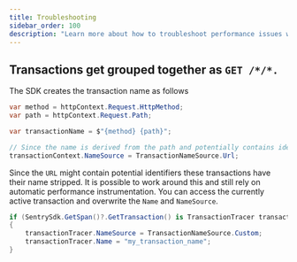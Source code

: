 ```yaml
---
title: Troubleshooting
sidebar_order: 100
description: "Learn more about how to troubleshoot performance issues with the ASP.NET SDK."
---
```


## Transactions get grouped together as `GET /*/*.`

The SDK creates the transaction name as follows

```csharp
var method = httpContext.Request.HttpMethod;
var path = httpContext.Request.Path;

var transactionName = $"{method} {path}";

// Since the name is derived from the path and potentially contains identifiers it is marked as such
transactionContext.NameSource = TransactionNameSource.Url;
```

Since the `URL` might contain potential identifiers these transactions have their name stripped.
It is possible to work around this and still rely on automatic performance instrumentation. You can access the currently active transaction and overwrite the `Name` and `NameSource`.

```csharp
if (SentrySdk.GetSpan()?.GetTransaction() is TransactionTracer transactionTracer)
{
    transactionTracer.NameSource = TransactionNameSource.Custom;
    transactionTracer.Name = "my_transaction_name";
}

```
